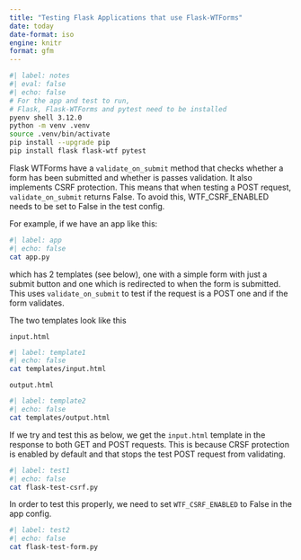 ```yaml
---
title: "Testing Flask Applications that use Flask-WTForms"
date: today
date-format: iso
engine: knitr
format: gfm
---
```


```bash
#| label: notes
#| eval: false
#| echo: false
# For the app and test to run,
# Flask, Flask-WTForms and pytest need to be installed
pyenv shell 3.12.0
python -m venv .venv
source .venv/bin/activate
pip install --upgrade pip
pip install flask flask-wtf pytest
```

Flask WTForms have a `validate_on_submit` method that checks whether a form has been submitted and whether is passes validation. It also implements CSRF protection. This means that when testing a POST request, `validate_on_submit` returns False. To avoid this, WTF_CSRF_ENABLED needs to be set to False in the test config.

For example, if we have an app like this:
```bash
#| label: app
#| echo: false
cat app.py
```

which has 2 templates (see below), one with a simple form with just a submit button and one
which is redirected to when the form is submitted. This uses `validate_on_submit`
to test if the request is a POST one and if the form validates.

The two templates look like this

`input.html`
```bash
#| label: template1
#| echo: false
cat templates/input.html
```

`output.html`
```bash
#| label: template2
#| echo: false
cat templates/output.html
```

If we try and test this as below, we get the `input.html` template in the 
response to both GET and POST requests. This is because CRSF protection is 
enabled by default and that stops the test POST request from validating.

```bash
#| label: test1
#| echo: false
cat flask-test-csrf.py
```

In order to test this properly, we need to set `WTF_CSRF_ENABLED` to False 
in the app config.

```bash
#| label: test2
#| echo: false
cat flask-test-form.py
```
